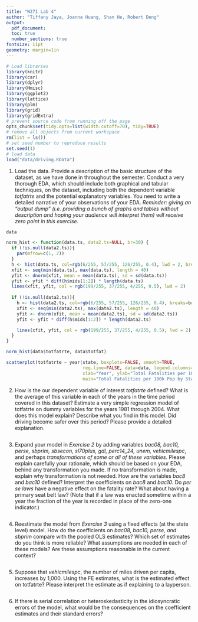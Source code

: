 ```yaml
---
title: "W271 Lab 4"
author: "Tiffany Jaya, Joanna Huang, Shan He, Robert Deng"
output: 
  pdf_document:
  toc: true
  number_sections: true
fontsize: 11pt
geometry: margin=1in
---
```



```r
# Load libraries
library(knitr)
library(car)
library(dplyr)
library(Hmisc)
library(ggplot2)
library(lattice)
library(plm)
library(grid)
library(gridExtra)
# prevent source code from running off the page
opts_chunk$set(tidy.opts=list(width.cutoff=70), tidy=TRUE)
# remove all objects from current workspace
rm(list = ls())
# set seed number to reproduce results
set.seed(1)
# load data
load("data/driving.RData")
```

1. Load the data. Provide a description of the basic structure of the dataset, as we have done in throughout the semester. Conduct a very thorough EDA, which should include both graphical and tabular techniques, on the dataset, including both the dependent variable *totfatrte* and the potential explanatory variables. You need to write a detailed narrative of your observations of your EDA. *Reminder: giving an "output dump" (i.e. providing a bunch of graphs and tables without description and hoping your audience will interpret them) will receive zero point in this exercise.*

```r
data
```

```r
norm_hist <- function(data.ts, data2.ts=NULL, br=30) {
  if (!is.null(data2.ts)){
    par(mfrow=c(1, 2))
  }
  h <- hist(data.ts, col=rgb(6/255, 57/255, 126/255, 0.4), lwd = 2, breaks = br)
  xfit <- seq(min(data.ts), max(data.ts), length = 40) 
  yfit <- dnorm(xfit, mean = mean(data.ts), sd = sd(data.ts)) 
  yfit <- yfit * diff(h$mids[1:2]) * length(data.ts) 
  lines(xfit, yfit, col = rgb(199/255, 37/255, 4/255, 0.5), lwd = 2)
  
  if (!is.null(data2.ts)){
    h <- hist(data2.ts, col=rgb(6/255, 57/255, 126/255, 0.4), breaks=br)
    xfit <- seq(min(data2.ts), max(data2.ts), length = 40)
    yfit <- dnorm(xfit, mean = mean(data2.ts), sd = sd(data2.ts))
    yfit <- yfit * diff(h$mids[1:2]) * length(data2.ts)

    lines(xfit, yfit, col = rgb(199/255, 37/255, 4/255, 0.5), lwd = 2)
  }
}

norm_hist(data$totfatrte, data$totfat)

scatterplot(totfatrte ~ year|state, boxplots=FALSE, smooth=TRUE,
                             reg.line=FALSE, data=data, legend.columns=12,
                             xlab="Year", ylab="Total Fatalities per 100k Population",
                             main="Total Fatalities per 100k Pop by State (1980 - 2004")
```


2. How is the our dependent variable of interest *totfatrte* defined? What is the average of this variable in each of the years in the time period covered in this dataset? Estimate a very simple regression model of totfatrte on dummy variables for the years 1981 through 2004. What does this model explain? Describe what you find in this model. Did driving become safer over this period? Please provide a detailed explanation.

```r

```


3. Expand your model in *Exercise 2* by adding variables *bac08, bac10, perse, sbprim, sbsecon, sl70plus, gdl, perc14_24, unem, vehicmilespc*, and perhaps *transformations of some or all of these variables*. Please explain carefully your rationale, which should be based on your EDA, behind any transformation you made. If no transformation is made, explain why transformation is not needed. How are the variables *bac8* and *bac10* defined? Interpret the coefficients on *bac8* and *bac10*. Do *per se laws* have a negative effect on the fatality rate? What about having a primary seat belt law? (Note that if a law was enacted sometime within a year the fraction of the year is recorded in place of the zero-one indicator.)

```r

```


4. Reestimate the model from *Exercise 3* using a fixed effects (at the state level) model. How do the coefficients on *bac08, bac10, perse, and sbprim* compare with the pooled OLS estimates? Which set of estimates do you think is more reliable? What assumptions are needed in each of these models?  Are these assumptions reasonable in the current context?

```r

```


5. Suppose that *vehicmilespc*, the number of miles driven per capita, increases by 1,000. Using the FE estimates, what is the estimated effect on totfatrte? Please interpret the estimate as if explaining to a layperson.

```r

```

6. If there is serial correlation or heteroskedasticity in the idiosyncratic errors of the model, what would be the consequences on the coefficient estimates and their standard errors?
